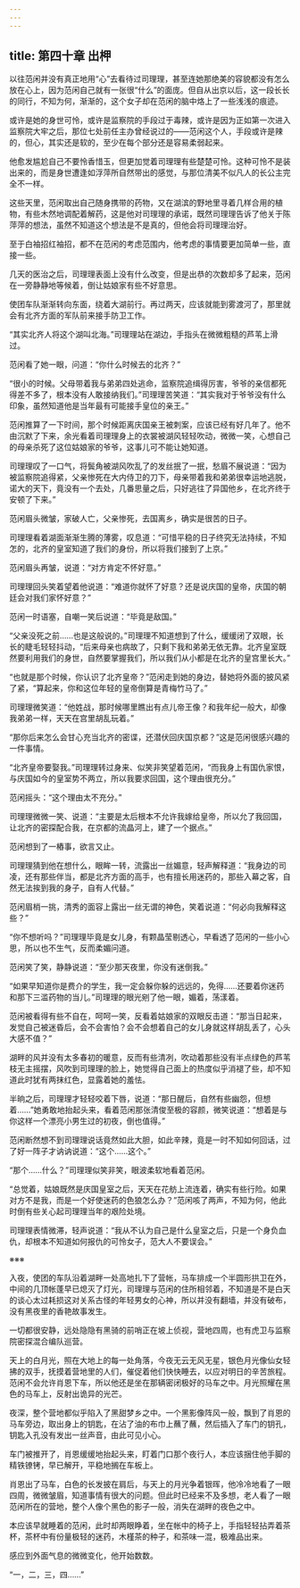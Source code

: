 ```yaml
---
---
---
```

title: 第四十章 出柙
---




以往范闲并没有真正地用“心”去看待过司理理，甚至连她那绝美的容貌都没有怎么放在心上，因为范闲自己就有一张很“什么”的面庞。但自从出京以后，这一段长长的同行，不知为何，渐渐的，这个女子却在范闲的脑中烙上了一些浅浅的痕迹。

或许是她的身世可怜，或许是监察院的手段过于毒辣，或许是因为正如第一次进入监察院大牢之后，那位七处前任主办曾经说过的——范闲这个人，手段或许是辣的，但心，其实还是软的，至少在每个部分还是容易柔弱起来。

他愈发尴尬自己不要怜香惜玉，但更加觉着司理理有些楚楚可怜。这种可怜不是装出来的，而是身世遭逢如浮萍所自然带出的感觉，与那位清美不似凡人的长公主完全不一样。

这些天里，范闲取出自己随身携带的药物，又在湖滨的野地里寻着几样合用的植物，有些木然地调配着解药，这是他对司理理的承诺，既然司理理告诉了他关于陈萍萍的想法，虽然不知道这个想法是不是真的，但他会将司理理治好。

至于白袖招红袖招，都不在范闲的考虑范围内，他考虑的事情要更加简单一些，直接一些。

几天的医治之后，司理理表面上没有什么改变，但是出恭的次数却多了起来，范闲在一旁静静地等候着，倒让姑娘家有些不好意思。

使团车队渐渐转向东面，绕着大湖前行。再过两天，应该就能到雾渡河了，那里就会有北齐方面的军队前来接手防卫工作。

“其实北齐人将这个湖叫北海。”司理理站在湖边，手指头在微微粗糙的芦苇上滑过。

范闲看了她一眼，问道：“你什么时候去的北齐？”

“很小的时候。父母带着我与弟弟四处逃命，监察院追缉得厉害，爷爷的亲信都死得差不多了，根本没有人敢接纳我们。”司理理苦笑道：“其实我对于爷爷没有什么印象，虽然知道他是当年最有可能接手皇位的亲王。”

范闲推算了一下时间，那个时候距离庆国亲王被刺案，应该已经有好几年了。他不由沉默了下来，余光看着司理理身上的衣裳被湖风轻轻吹动，微微一笑，心想自己的母亲杀死了这位姑娘家的爷爷，这事儿可不能让她知道。

司理理叹了一口气，将鬓角被湖风吹乱了的发丝抿了一抿，愁眉不展说道：“因为被监察院追得紧，父亲惨死在大内侍卫的刀下，母亲带着我和弟弟很幸运地逃脱，诺大的天下，竟没有一个去处，几番思量之后，只好逃往了异国他乡，在北齐终于安顿了下来。”

范闲眉头微皱，家破人亡，父亲惨死，去国离乡，确实是很苦的日子。

司理理看着湖面渐渐生腾的薄雾，叹息道：“可惜平稳的日子终究无法持续，不知怎的，北齐的皇室知道了我们的身份，所以将我们接到了上京。”

范闲眉头再皱，说道：“对方肯定不怀好意。”

司理理回头笑着望着他说道：“难道你就怀了好意？还是说庆国的皇帝，庆国的朝廷会对我们家怀好意？”

范闲一时语塞，自嘲一笑后说道：“毕竟是敌国。”

“父亲没死之前……也是这般说的。”司理理不知道想到了什么，缓缓闭了双眼，长长的睫毛轻轻抖动，“后来母亲也病故了，只剩下我和弟弟无依无靠。北齐皇室既然要利用我们的身世，自然要掌握我们，所以我们从小都是在北齐的皇宫里长大。”

“也就是那个时候，你认识了北齐皇帝？”范闲走到她的身边，替她将外面的披风紧了紧，“算起来，你和这位年轻的皇帝倒算是青梅竹马了。”

司理理微笑道：“他姓战，那时候哪里瞧出有点儿帝王像？和我年纪一般大，却像我弟弟一样，天天在宫里胡乱玩着。”

“那你后来怎么会甘心充当北齐的密谍，还潜伏回庆国京都？”这是范闲很感兴趣的一件事情。

“北齐皇帝要娶我。”司理理转过身来、似笑非笑望着范闲，“而我身上有国仇家恨，与庆国如今的皇室势不两立，所以我要求回国，这个理由很充分。”

范闲摇头：“这个理由太不充分。”

司理理微微一笑、说道：“主要是太后根本不允许我嫁给皇帝，所以允了我回国，让北齐的密探配合我，在京都的流晶河上，建了一个据点。”

范闲想到了一樁事，欲言又止。

司理理猜到他在想什么，眼眸一转，流露出一丝媚意，轻声解释道：“我身边的司凌，还有那些伴当，都是北齐方面的高手，也有擅长用迷药的，那些入幕之客，自然无法挨到我的身子，自有人代替。”

范闲眉梢一挑，清秀的面容上露出一丝无谓的神色，笑着说道：“何必向我解释这些？”

“你不想听吗？”司理理毕竟是女儿身，有颗晶莹剔透心，早看透了范闲的一些小心思，所以也不生气，反而柔媚问道。

范闲笑了笑，静静说道：“至少那天夜里，你没有迷倒我。”

“如果早知道你是费介的学生，我一定会躲你躲的远远的，免得……还要着你迷药和那下三滥药物的当儿。”司理理的眼光剜了他一眼，媚着，荡漾着。

范闲被看得有些不自在，呵呵一笑，反看着姑娘家的双眼反击道：“那当日起来，发觉自己被迷昏后，会不会害怕？会不会想着自己的女儿身就这样胡乱丢了，心头大感不值？”

湖畔的风并没有太多春初的暖意，反而有些清冽，吹动着那些没有半点绿色的芦苇枝无主摇摆，风吹到司理理的脸上，她觉得自己面上的热度似乎消褪了些，却不知道此时犹有两抹红色，显露着她的羞怯。

半晌之后，司理理才轻轻咬着下唇，说道：“那日醒后，自然有些幽怨，但想着……”她勇敢地抬起头来，看着范闲那张清俊至极的容颜，微笑说道：“想着是与你这样一个漂亮小男生过的初夜，倒也值得。”

范闲断然想不到司理理说话竟然如此大胆，如此辛辣，竟是一时不知如何回话，过了好一阵子才讷讷说道：“这个……这个。”

“那个……什么？”司理理似笑非笑，眼波柔软地看着范闲。

“总觉着，姑娘既然是庆国皇室之后，天天在花舫上流连着，确实有些行险。如果对方不是我，而是一个好使迷药的色狼怎么办？”范闲咳了两声，不知为何，他此时倒有些关心起司理理当年的艰险处境。

司理理表情微滞，轻声说道：“我从不认为自己是什么皇室之后，只是一个身负血仇，却根本不知道如何报仇的可怜女子，范大人不要误会。”

※※※

入夜，使团的车队沿着湖畔一处高地扎下了营帐，马车排成一个半圆形拱卫在外，中间的几顶帐蓬早已熄灭了灯光，司理理与范闲的住所相邻着，不知道是不是白天的谈心太过耗损这对关系古怪的年轻男女的心神，所以并没有翻墙，并没有破布，没有黑夜里的香艳故事发生。

一切都很安静，远处隐隐有黑骑的前哨正在坡上侦视，营地四周，也有虎卫与监察院密探混合编队巡营。

天上的白月光，照在大地上的每一处角落，今夜无云无风无星，银色月光像仙女轻拂的双手，抚摸着营地里的人们，催促着他们快快睡去，以应对明日的辛苦旅程。范闲不会允许肖恩下车，所以他还是坐在那辆密闭极好的马车之中。月光照耀在黑色的马车上，反射出诡异的光芒。

夜深，整个营地都似乎陷入了黑甜梦乡之中。一个黑影像阵风一般，飘到了肖恩的马车旁边，取出身上的钥匙，在沾了油的布巾上蘸了蘸，然后插入了车门的钥孔，钥匙入孔没有发出一丝声音，由此可见小心。

车门被推开了，肖恩缓缓地抬起头来，盯着门口那个夜行人，本应该捆住他手脚的精铁镣铐，早已解开，平稳地搁在车板上。

肖恩出了马车，白色的长发披在肩后，与天上的月光争着银晖，他冷冷地看了一眼四周，微微皱眉，知道事情有很大的问题。但此时已经来不及多想，老人看了一眼范闲所在的营地，整个人像个黑色的影子一般，消失在湖畔的夜色之中。

本应该早就睡着的范闲，此时却两眼睁着，坐在帐中的椅子上，手指轻轻拈弄着茶杯，茶杯中有份量极轻的迷药，木槿茶的种子，和茶味一混，极难品出来。

感应到外面气息的微微变化，他开始数数。

“一，二，三，四……”